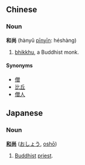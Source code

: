 ==Chinese==
===Noun===
'''和尚''' (hànyǔ [[pinyin|pīnyīn]]: héshàng)
#[[bhikkhu]], a Buddhist monk.

====Synonyms====
*[[僧]]
*[[比丘]]
*[[僧人]]

== Japanese ==
=== Noun ===
'''[[和]][[尚]]''' ([[おしょう]], [[oshō]])

# [[Buddhist]] [[priest]].